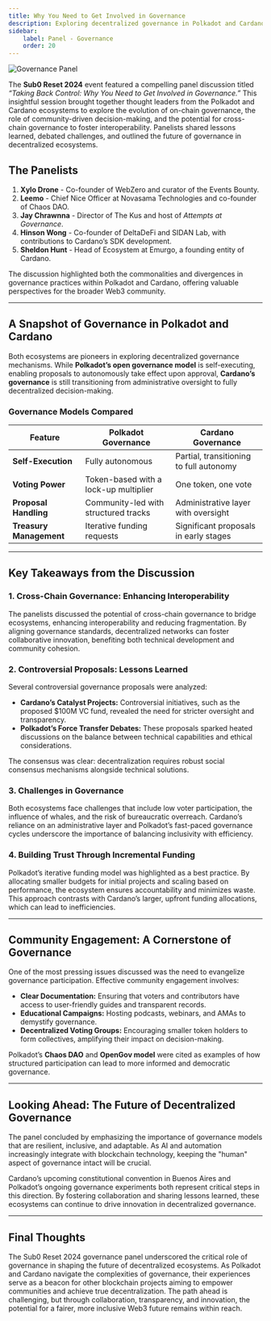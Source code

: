```yaml
---
title: Why You Need to Get Involved in Governance
description: Exploring decentralized governance in Polkadot and Cardano, focusing on challenges, community involvement, and the future of Web3 collaboration.
sidebar:
    label: Panel - Governance
    order: 20
---
```




<Image src={coverImage} alt="Governance Panel" />

The **Sub0 Reset 2024** event featured a compelling panel discussion titled *“Taking Back Control: Why You Need to Get Involved in Governance.”* This insightful session brought together thought leaders from the Polkadot and Cardano ecosystems to explore the evolution of on-chain governance, the role of community-driven decision-making, and the potential for cross-chain governance to foster interoperability. Panelists shared lessons learned, debated challenges, and outlined the future of governance in decentralized ecosystems.

## The Panelists

1. **Xylo Drone** - Co-founder of WebZero and curator of the Events Bounty.
2. **Leemo** - Chief Nice Officer at Novasama Technologies and co-founder of Chaos DAO.
3. **Jay Chrawnna** - Director of The Kus and host of *Attempts at Governance*.
4. **Hinson Wong** - Co-founder of DeltaDeFi and SIDAN Lab, with contributions to Cardano’s SDK development.
5. **Sheldon Hunt** - Head of Ecosystem at Emurgo, a founding entity of Cardano.

The discussion highlighted both the commonalities and divergences in governance practices within Polkadot and Cardano, offering valuable perspectives for the broader Web3 community.

---

## A Snapshot of Governance in Polkadot and Cardano

Both ecosystems are pioneers in exploring decentralized governance mechanisms. While **Polkadot’s open governance model** is self-executing, enabling proposals to autonomously take effect upon approval, **Cardano’s governance** is still transitioning from administrative oversight to fully decentralized decision-making. 

### Governance Models Compared

| Feature                       | Polkadot Governance                          | Cardano Governance                         |
|-------------------------------|---------------------------------------------|-------------------------------------------|
| **Self-Execution**            | Fully autonomous                            | Partial, transitioning to full autonomy   |
| **Voting Power**              | Token-based with a lock-up multiplier       | One token, one vote                       |
| **Proposal Handling**         | Community-led with structured tracks        | Administrative layer with oversight       |
| **Treasury Management**       | Iterative funding requests                  | Significant proposals in early stages     |

---

## Key Takeaways from the Discussion

### 1. **Cross-Chain Governance: Enhancing Interoperability**
The panelists discussed the potential of cross-chain governance to bridge ecosystems, enhancing interoperability and reducing fragmentation. By aligning governance standards, decentralized networks can foster collaborative innovation, benefiting both technical development and community cohesion.

### 2. **Controversial Proposals: Lessons Learned**
Several controversial governance proposals were analyzed:

- **Cardano’s Catalyst Projects:** Controversial initiatives, such as the proposed $100M VC fund, revealed the need for stricter oversight and transparency.
- **Polkadot’s Force Transfer Debates:** These proposals sparked heated discussions on the balance between technical capabilities and ethical considerations.

The consensus was clear: decentralization requires robust social consensus mechanisms alongside technical solutions.

### 3. **Challenges in Governance**
Both ecosystems face challenges that include low voter participation, the influence of whales, and the risk of bureaucratic overreach. Cardano’s reliance on an administrative layer and Polkadot’s fast-paced governance cycles underscore the importance of balancing inclusivity with efficiency.

### 4. **Building Trust Through Incremental Funding**
Polkadot’s iterative funding model was highlighted as a best practice. By allocating smaller budgets for initial projects and scaling based on performance, the ecosystem ensures accountability and minimizes waste. This approach contrasts with Cardano’s larger, upfront funding allocations, which can lead to inefficiencies.

---

## Community Engagement: A Cornerstone of Governance

One of the most pressing issues discussed was the need to evangelize governance participation. Effective community engagement involves:

- **Clear Documentation:** Ensuring that voters and contributors have access to user-friendly guides and transparent records.
- **Educational Campaigns:** Hosting podcasts, webinars, and AMAs to demystify governance.
- **Decentralized Voting Groups:** Encouraging smaller token holders to form collectives, amplifying their impact on decision-making.

Polkadot’s **Chaos DAO** and **OpenGov model** were cited as examples of how structured participation can lead to more informed and democratic governance.

---

## Looking Ahead: The Future of Decentralized Governance

The panel concluded by emphasizing the importance of governance models that are resilient, inclusive, and adaptable. As AI and automation increasingly integrate with blockchain technology, keeping the "human" aspect of governance intact will be crucial. 

Cardano’s upcoming constitutional convention in Buenos Aires and Polkadot’s ongoing governance experiments both represent critical steps in this direction. By fostering collaboration and sharing lessons learned, these ecosystems can continue to drive innovation in decentralized governance.

---

## Final Thoughts

The Sub0 Reset 2024 governance panel underscored the critical role of governance in shaping the future of decentralized ecosystems. As Polkadot and Cardano navigate the complexities of governance, their experiences serve as a beacon for other blockchain projects aiming to empower communities and achieve true decentralization. The path ahead is challenging, but through collaboration, transparency, and innovation, the potential for a fairer, more inclusive Web3 future remains within reach.

